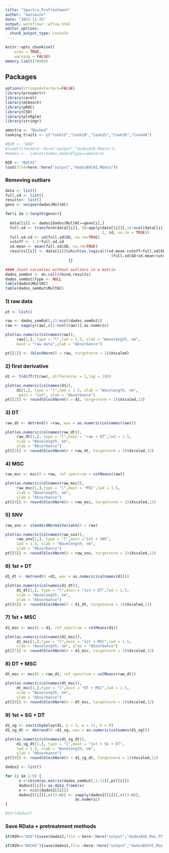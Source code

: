 ```yaml
---
title: "Spectra_PreTreatment"
author: "massaine"
date: "2022-11-25"
output: workflowr::wflow_html
editor_options:
  chunk_output_type: console
---
```

```r
knitr::opts_chunk$set(
	echo = TRUE,
	warning = FALSE)
memory.limit(70000)
```


## Packages
```r
options(stringsAsFactors=FALSE)
library(prospectr)
library(caret)
library(mlbench)
library(pROC)
library(C50)
library(plsRglm)
library(stringr)

amostra <- "Mashed"
Cooking_traits <- c("Cook15","Cook20","Cook25","Cook30","Cook40")
```


```r
#NIR <- "ASD"
#load(file=here::here("output","dadosASD.RData"))
#dados <-  subset(dados,dados$Type==amostra)

NIR <- "BUCHI"
load(file=here::here("output","dadosBUCHI.RData"))

```

### Removing outliars
```r
data <- list()
full.sd <- list()
results<- list()
geno <- unique(dados$Mult6C)                                 

for(i in 1:length(geno)){
  
  data[[i]] <- dados[dados$Mult6C==geno[i],]
  full.sd <- transform(data[[i]], SD=apply(data[[i]][,14:ncol(data[[i]])], 
                                           1, sd, na.rm = TRUE))
  full.sd.sd <- sd(full.sd$SD, na.rm=TRUE)
  cutoff <- 1.5*full.sd.sd
  sd.mean <- mean(full.sd$SD, na.rm=TRUE)
  results[[i]] <- data[[i]][which(as.logical((sd.mean-cutoff<full.sd$SD)*
                                               (full.sd$SD<sd.mean+cutoff))),
                            ]}

#### Joint varieties without outliers in a matrix
dados_semOut <- do.call(rbind,results)  
dados_semOut$Type <- NULL
table(dados$Mult6C)
table(dados_semOut$Mult6C)
```

### 1) raw data
```r
pt <- list()

raw <- dados_semOut[,13:ncol(dados_semOut)]
raw <- sapply(raw[,c(1:ncol(raw))],as.numeric)

plot(as.numeric(colnames(raw)), 
     raw[1,], type = "l",lwd = 1.5, xlab = "Wavelength, nm",
     main = "raw data",ylab = "Absorbance")

pt[[1]] <- (blockNorm(X = raw, targetnorm = 1)$Xscaled)
```

### 2) first derivative
```r
d1 <- t(diff(t(raw), differences = 1,lag = 10))

plot(as.numeric(colnames(d1)), 
     d1[1,], type = "l",lwd = 1.5, xlab = "Wavelength, nm",
      main = "1st", ylab = "Absorbance")
pt[[2]] <- round(blockNorm(X = d1, targetnorm = 1)$Xscaled,12)

```

### 3) DT
```r
raw_dt <- detrend(X =raw, wav = as.numeric(colnames(raw)))

plot(as.numeric(colnames(raw_dt)), 
     raw_dt[1,], type = "l",main = "raw + DT",lwd = 1.5, 
     xlab = "Wavelength, nm", 
     ylab = "Absorbance")
pt[[3]] <- round(blockNorm(X = raw_dt, targetnorm = 1)$Xscaled,12)
```

### 4) MSC
```r
raw_msc <- msc(X = raw, ref_spectrum = colMeans(raw))

plot(as.numeric(colnames(raw_msc)), 
     raw_msc[1,],type = "l",main = "MSC",lwd = 1.5, 
     xlab = "Wavelength, nm", 
     ylab = "Absorbance")
pt[[4]] <- round(blockNorm(X = raw_msc, targetnorm = 1)$Xscaled,12)
```

### 5) SNV
```r
raw_snv <- standardNormalVariate(X = raw)

plot(as.numeric(colnames(raw_snv)), 
     raw_snv[1,], type = "l",main ="1st + SNV",
     lwd = 1.5, xlab = "Wavelength, nm", 
     ylab = "Absorbance")
pt[[5]] <- round(blockNorm(X = raw_snv, targetnorm = 1)$Xscaled,12)
```

### 6) 1st + DT
```r
d1_dt <- detrend(X =d1, wav = as.numeric(colnames(d1)))

plot(as.numeric(colnames(d1_dt)), 
     d1_dt[1,], type = "l",main = "1st + DT",lwd = 1.5, 
     xlab = "Wavelength, nm", 
     ylab = "Absorbance")
pt[[6]] <- round(blockNorm(X = d1_dt, targetnorm = 1)$Xscaled,12)

```

### 7) 1st + MSC
```r
d1_msc <- msc(X = d1, ref_spectrum = colMeans(d1))

plot(as.numeric(colnames(d1_msc)), 
     d1_msc[1,],type = "l",main = "1st + MSC",lwd = 1.5, 
     xlab = "Wavelength, nm", ylab = "Absorbance")
pt[[7]] <- round(blockNorm(X = d1_msc, targetnorm = 1)$Xscaled,12)
```

### 8) DT + MSC
```r
dt_msc <- msc(X = raw_dt, ref_spectrum = colMeans(raw_dt))

plot(as.numeric(colnames(dt_msc)), 
     dt_msc[1,],type = "l",main = "DT + MSC",lwd = 1.5, 
     xlab = "Wavelength, nm", 
     ylab = "Absorbance")
pt[[8]] <- round(blockNorm(X = dt_msc, targetnorm = 1)$Xscaled,12)
```

### 9) 1st + SG + DT
```r
d1_sg <- savitzkyGolay(d1, p = 3, w = 11, m = 0)
d1_sg_dt <- detrend(X =d1_sg, wav = as.numeric(colnames(d1_sg)))

plot(as.numeric(colnames(d1_sg_dt)), 
     d1_sg_dt[1,], type = "l",main = "1st + SG + DT",
     lwd = 1.5, xlab = "Wavelength, nm", 
     ylab = "Absorbance")
pt[[9]] <- round(blockNorm(X = d1_sg_dt, targetnorm = 1)$Xscaled,12)
```


```r
dados2 <- list()

for (i in 1:9) {
      x <-cbind(as.matrix(dados_semOut[,1:12]),pt[[i]])
      dados2[[i]]<-as.data.frame(x)
      n <- ncol(dados2[[i]])
      dados2[[i]][,c(13:n)] <- sapply(dados2[[i]][,c(13:n)], 
                               as.numeric)
}

#str(dados2)
```

### Save RData + pretreatment methods
```r
if(NIR=="ASD"){save(dados2,file = here::here("output","dadosASD_Mas_PT.RData"))}

if(NIR=="BUCHI"){save(dados2,file =here::here("output","dadosBUCHI_Mas_PT.RData"))}

```

